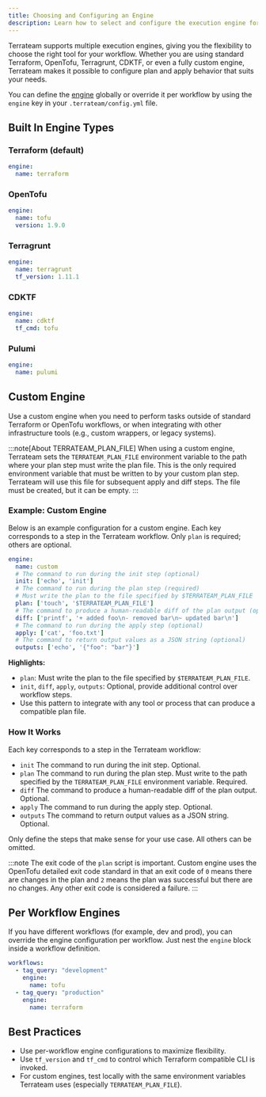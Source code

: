 ```yaml
---
title: Choosing and Configuring an Engine
description: Learn how to select and configure the execution engine for plans and applies in Terrateam
---
```

Terrateam supports multiple execution engines, giving you the flexibility to choose the right tool for your workflow. Whether you are using standard Terraform, OpenTofu, Terragrunt, CDKTF, or even a fully custom engine, Terrateam makes it possible to configure plan and apply behavior that suits your needs.

You can define the [engine](/configuration-reference/engine) globally or override it per workflow by using the `engine` key in your `.terrateam/config.yml` file.

## Built In Engine Types

### Terraform (default)
```yaml
engine:
  name: terraform
```

### OpenTofu
```yaml
engine:
  name: tofu
  version: 1.9.0
```

### Terragrunt
```yaml
engine:
  name: terragrunt
  tf_version: 1.11.1
```

### CDKTF
```yaml
engine:
  name: cdktf
  tf_cmd: tofu
```

### Pulumi
```yaml
engine:
  name: pulumi
```

## Custom Engine

Use a custom engine when you need to perform tasks outside of standard Terraform or OpenTofu workflows, or when integrating with other infrastructure tools (e.g., custom wrappers, or legacy systems).

:::note[About TERRATEAM_PLAN_FILE]
When using a custom engine, Terrateam sets the `TERRATEAM_PLAN_FILE` environment variable to the path where your plan step must write the plan file. This is the only required environment variable that must be written to by your custom plan step. Terrateam will use this file for subsequent apply and diff steps. The file must be created, but it can be empty.
:::

### Example: Custom Engine

Below is an example configuration for a custom engine. Each key corresponds to a step in the Terrateam workflow. Only `plan` is required; others are optional.

```yaml
engine:
  name: custom
  # The command to run during the init step (optional)
  init: ['echo', 'init']
  # The command to run during the plan step (required)
  # Must write the plan to the file specified by $TERRATEAM_PLAN_FILE
  plan: ['touch', '$TERRATEAM_PLAN_FILE']
  # The command to produce a human-readable diff of the plan output (optional)
  diff: ['printf', '+ added foo\n- removed bar\n~ updated bar\n']
  # The command to run during the apply step (optional)
  apply: ['cat', 'foo.txt']
  # The command to return output values as a JSON string (optional)
  outputs: ['echo', '{"foo": "bar"}']
```

**Highlights:**
- `plan`: Must write the plan to the file specified by `$TERRATEAM_PLAN_FILE`.
- `init`, `diff`, `apply`, `outputs`: Optional, provide additional control over workflow steps.
- Use this pattern to integrate with any tool or process that can produce a compatible plan file.

### How It Works
Each key corresponds to a step in the Terrateam workflow:

* `init` The command to run during the init step. Optional.
* `plan` The command to run during the plan step. Must write to the path specified by the `TERRATEAM_PLAN_FILE` environment variable. Required.
* `diff` The command to produce a human-readable diff of the plan output. Optional.
* `apply` The command to run during the apply step. Optional.
* `outputs` The command to return output values as a JSON string. Optional.

Only define the steps that make sense for your use case. All others can be omitted.

:::note
The exit code of the `plan` script is important.  Custom engine uses the OpenTofu detailed exit code standard in that an exit code of `0` means there are changes in the plan and `2` means the plan was successful but there are no changes.  Any other exit code is considered a failure.
:::

## Per Workflow Engines
If you have different workflows (for example, dev and prod), you can override the engine configuration per workflow. Just nest the `engine` block inside a workflow definition.

```yaml
workflows:
  - tag_query: "development"
    engine:
      name: tofu
  - tag_query: "production"
    engine:
      name: terraform
```

## Best Practices
* Use per-workflow engine configurations to maximize flexibility.
* Use `tf_version` and `tf_cmd` to control which Terraform compatible CLI is invoked.
* For custom engines, test locally with the same environment variables Terrateam uses (especially `TERRATEAM_PLAN_FILE`).
